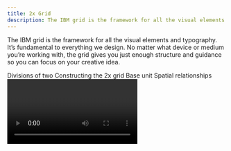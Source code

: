 ```yaml
---
title: 2x Grid
description: The IBM grid is the framework for all the visual elements and typography. The grid gives you structure and guidance so you can focus on your creative idea.
---
```



<PageDescription>

The IBM grid is the framework for all the visual elements and typography. It’s
fundamental to everything we design. No matter what device or medium you’re
working with, the grid gives you just enough structure and guidance so you can
focus on your creative idea.

</PageDescription>

<AnchorLinks>
  <AnchorLink>Divisions of two</AnchorLink>
  <AnchorLink>Constructing the 2x grid</AnchorLink>
  <AnchorLink>Base unit</AnchorLink>
  <AnchorLink>Spatial relationships</AnchorLink>
</AnchorLinks>

<Video vimeoId="337387156" />

## Resources

<Row className="resource-card-group">
<Column colMd={4} colLg={4} noGutterSm>
    <ResourceCard
      subTitle="2x Grid"
      aspectRatio="2:1"
      href="https://www.carbondesignsystem.com/guidelines/2x-grid/basics"
      actionIcon="arrowRight"
      >

![](/images/bee.svg)

  </ResourceCard>
</Column>
<Column colMd={4} colLg={4} noGutterSm>
    <ResourceCard
      subTitle="2x Grid for events"
      aspectRatio="2:1"
      href="https://www.ibm.com/design/event/architecture/2x-grid"
      disabled
      >

![](/images/bee.svg)

  </ResourceCard>
</Column>
</Row>

## Divisions of two

At the core of the 2x Grid concept is the idea of divisions of two. This can be applied to most surfaces, 3-D objects, and architecture as a means to divide space into a helpful grid system. Dividing your space into 2, 4, 8, 16, 32, or 64 columns gives you the basis of the system with the purpose of helping you make decisions and organize your content.

<Video
  poster="/images/divisions-of-two.jpg"
  src="/videos/divisions-of-two.mp4"
/>

<ImageGallery>

<ImageGalleryImage alt="watson chatbot" title="Watson chatbot" col={8}>

![watson chatbot](images/grid-ex-watson-chatbot.png)

</ImageGalleryImage>

<ImageGalleryImage alt="business card" title="Business card" col={4}>

![business card](images/grid-ex-business-card.png)

</ImageGalleryImage>

<ImageGalleryImage alt="cloud high performance" title="Cloud high performance" col={4}>

![cloud high performance](images/Cloud-Grid-HighPerformance.jpg)

</ImageGalleryImage>

<ImageGalleryImage alt="icon grid" title="Icon grid" col={4}>

![icon grid](images/IconGrid.gif)

</ImageGalleryImage>

<ImageGalleryImage alt="grid example" title="Grid example" col={4}>

![grid example](images/grid-ex-sadek-bazaraa.jpg)

</ImageGalleryImage>

<ImageGalleryImage alt="street with rain" title="street with rain" col={4}>

![street with rain](images/grid-ex-street-rain.jpg)

</ImageGalleryImage>

<ImageGalleryImage alt="think schedule" title="Think schedule" col={8}>

![think schedule](images/grid-ex-think-schedule.png)

</ImageGalleryImage>

<ImageGalleryImage alt="tote bag" title="Tote bag" col={4}>

![tote bag](images/grid-ex-tote-bag.jpg)

</ImageGalleryImage>

<ImageGalleryImage alt="watson cloud" title="Watson cloud" col={4}>

![watson cloud](images/WatsonCloud.gif)

</ImageGalleryImage>

<ImageGalleryImage alt="water thing example" title="Water thing example" col={4}>

![water thing example](images/grid-ex-water-thing.png)

</ImageGalleryImage>

</ImageGallery>

## Constructing the 2x grid

Each application of the grid can require a different grid structure. When constructing the grid, keep in mind these different types of grids and choose which one best serves your need.

<Row className="mock-gallery">
<Column colMd={2} colLg={4}>

![](images/grid-ex-2x-grid-1.svg)

<Caption>No margin or gutter</Caption>

</Column>
<Column colMd={2} colLg={4}>

![](images/grid-ex-2x-grid-2.svg)

<Caption>Margin with no gutter</Caption>

</Column>
<Column colMd={2} colLg={4}>

![](images/grid-ex-2x-grid-3.svg)

<Caption>Margin and gutter</Caption>

</Column>
</Row>

### Margins

Add margins to your canvas when you need separation of content from the canvas boundaries. In some cases, margins are specified by the production method.

<Video src="/videos/margins.mp4" poster="/images/margins.jpg" />

<Row className="mock-gallery">
<Column colMd={4} colLg={6}>

![](images/grid-ex-2x-grid-with-margins.png)

<Caption>2x Grid constructed with margins</Caption>

</Column>
<Column colMd={4} colLg={6}>

![](images/EventGridExample_v2.png)

<Caption>2x Grid without margins</Caption>

</Column>
</Row>

### Columns and rows

Within the grid, columns and rows are especially important—they give layouts their structure. You can choose between 1, 2, 4, 8, and 16 divisions. Stick to your choice throughout your design to maintain structure.

<Video
  src="/videos/columns-and-rows.mp4"
  poster="/images/columns-and-rows.jpg"
/>

![](images/grid-ex-security-lg.png)

<Caption>Columns only</Caption>

<Row className="mock-gallery">
<Column colMd={4} colLg={6}>

![](images/RowsGridExample_v2.png)

<Caption>Rows only</Caption>

</Column>
<Column colMd={4} colLg={6}>

![](images/grid-ex-columns-and-rows.png)

<Caption>Columns and rows</Caption>

</Column>
</Row>

<DoDontRow>
<DoDont caption="Always divide the live area to ensure equal column and row widths.">

![](images/divide-right.svg)

</DoDont>
<DoDont type="dont" caption="Never divide from the canvas boundary when using a margin.">

![](images/divide-wrong.svg)

</DoDont>
</DoDontRow>

### Gutters

Add gutters to columns and rows when additional space is needed to separate content. When using gutters, always align type to the gutters rather than the canvas divisions. Columns and rows must always remain equal.

<Video src="/videos/gutters.mp4" poster="/images/gutters.jpg" />

<Row className="mock-gallery">
<Column colMd={4} colLg={6}>

![](images/grid-ex-with-gutters.png)

<Caption>With gutters</Caption>

</Column>
<Column colMd={4} colLg={6}>

![](images/grid-ex-without-gutters.png)

<Caption>Without gutters</Caption>

</Column>
</Row>

<DoDontRow>
<DoDont caption="Distribute gutters evenly to achieve equal columns and rows.">

![](images/gutters-right.svg)

</DoDont>
<DoDont type="dont" caption="Don’t add gutter to the canvas divisions without redistributing.">

![](images/gutters-wrong.svg)

</DoDont>
</DoDontRow>

## Base unit

If the 2x grid gives your designs structure, base units give them precision. Using a base unit will establish relationships between your grid proportions, typography, dimensions of shapes, and space between elements. You can choose either the mini unit or a baseline unit to build your grid and spatial relationships.

<Video src="/videos/base-unit.mp4" poster="/images/base-unit.jpg" />

### The mini unit

The mini unit can vary in size depending on the media. When choosing an appropriate unit for your application, consider the viewing distance. Each mini unit in the scale below has a type scale pairing and was determined by legibility over distance.

![Mini unit scale](images/MiniUnitScale-01.svg)

Mini unit sizes based on viewing distance:

| View distance | Mini unit | Media                             | Minimum Type Size (caption) |
| ------------- | --------- | --------------------------------- | --------------------------- |
| 0–0.5m        | 2mm       | Handheld print                    | 6pt                         |
| 0.5–1m        | 4mm       | Print viewed within arm’s reach   | 12pt                        |
| 1–2m          | 8mm       | Posters and small signage         | 24pt                        |
| 2–4m          | 16mm      | Human-scale print                 | 48pt                        |
| 4–8m          | 32mm      | Print viewed from across a room   | 96pt                        |
| 8–16m         | 64mm      | Print viewed from across a street | 192pt                       |

<Row className="mock-gallery">
<Column colMd={2} colLg={4}>

![](images/mini-unit-2mm.svg)

<Caption>Handheld card—2mm mini unit</Caption>

</Column>
<Column colMd={2} colLg={4}>

![](images/StandingBanner-01.svg)

<Caption>Standing banner—16mm mini unit</Caption>

</Column>
<Column colMd={2} colLg={4}>

![](images/mini-unit-256mm.svg)

<Caption>Billboard—256mm mini unit</Caption>

</Column>
</Row>

<ArtDirection>

![mini unit grid example](images/Mobile-mini-unit-all.svg)
![mini unit grid example](images/mini-unit-all.svg)

</ArtDirection>

<Caption>
  Grids above viewed at intended distance—all mini units have the same apparent
  size.
</Caption>

#### Mini unit for product and web

The 8px mini unit guides everything in both software product and web environments, from the construction of the grid to all the elements that live within it.

<Row className="resource-card-group">
<Column colMd={4} colLg={4} noGutterSm>
    <ResourceCard
      subTitle="2x Grid in UI: The mini unit"
      aspectRatio="2:1"
      href="https://www.carbondesignsystem.com/guidelines/2x-grid/basics#mini-unit"
      actionIcon="arrowRight"
      >

![](/images/bee.svg)

  </ResourceCard>
</Column>
<Column colMd={4} colLg={4} noGutterSm>
    <ResourceCard
      subTitle="IBM digital media templates"
      aspectRatio="2:1"
      disabled
      ></ResourceCard>
</Column>
</Row>

### Baseline unit

For advanced typographic layouts, consider creating a base unit from the leading of your document. You can use the leading size or a fraction of it to determine the baseline unit. Although this method requires finer tuning of margins, gutters, and type specs, it can help establish vertical rhythm and typographic harmony throughout your design.

The baseline unit can be used to construct all of the grid proportions, or you can take a hybrid approach by using the mini unit to create your grid and a baseline grid to guide your content.

<Row className="mock-gallery">
<Column colMd={4} colLg={6}>

![](images/BaselineGrid-01.svg)

<Caption>Baseline unit grid</Caption>

</Column>
<Column colMd={4} colLg={6}>

![](images/HybridGrid-01.svg)

<Caption>Hybrid mini unit grid with baseline</Caption>

</Column>
</Row>

<Row className="resource-card-group">
<Column colMd={4} colLg={4} noGutterSm>
    <ResourceCard
      subTitle="IBM type scale"
      aspectRatio="2:1"
      href="/typography/type-specs-ui/#scales"
      actionIcon="arrowRight"
      >

![](/images/bee.svg)

  </ResourceCard>
</Column>
<Column colMd={4} colLg={4} noGutterSm>
    <ResourceCard
      subTitle="Thinking with type: baseline grid"
      aspectRatio="2:1"
      href="http://thinkingwithtype.com/grid/#baseline-grid"
      ></ResourceCard>
</Column>
</Row>
<Row className="resource-card-group">
<Column colMd={4} colLg={4} noGutterSm>
    <ResourceCard
      subTitle="Grid systems in graphic design"
      aspectRatio="2:1"
      href="https://www.amazon.com/Grid-Systems-Graphic-Design-Communication/dp/3721201450"
      ></ResourceCard>
</Column>
</Row>

## Spatial relationships

All spacing between elements can be defined by the base unit. Use the following multiples of your base unit to construct your layout: 1x, 2x, 3x, 4x, 6x, 8x, 10x, 12x. Consistent and replicated use of spacing ensures spatial rhythm between all content.

<ArtDirection>

![spatial relationship grid example](images/Mobile_SpatialRelationships.svg)
![spatial relationship grid example](images/Desktop_SpatialRelationships.svg)

</ArtDirection>

<Row className="mock-gallery">
<Column colMd={4} colLg={6}>

![](images/StandingBannerExample_v2.png)

<Caption>Standing Banner (mini unit)</Caption>

</Column>
<Column colMd={4} colLg={6}>

![](images/StationeryExample_v2.png)

<Caption>IBM Letterhead (baseline unit)</Caption>

</Column>
</Row>

### Aspect relationships

Use common aspect ratios, such as 16:9, 4:3, 3:2, 2:1, and 1:1 for images and containers. Always measure the width to the columns; the height is determined by it.

<Video src="/videos/aspect-ratios.mp4" poster="/images/aspect-ratios.jpg" />
